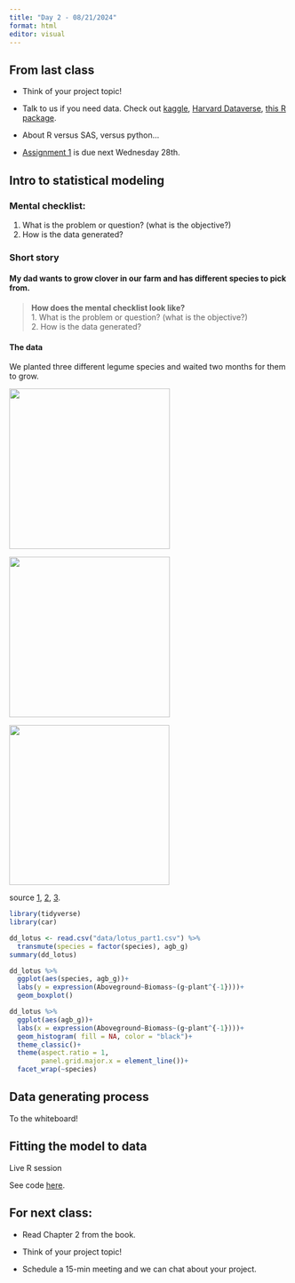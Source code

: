 ```yaml
---
title: "Day 2 - 08/21/2024"
format: html
editor: visual
---
```


## From last class

-   Think of your project topic!

-   Talk to us if you need data. Check out [kaggle](https://www.kaggle.com/), [Harvard Dataverse](https://dataverse.harvard.edu/), [this R package](https://cran.r-project.org/web/packages/agridat/index.html).

-   About R versus SAS, versus python...

-   [Assignment 1](https://jlacasa.github.io/stat705_fall2024/assignments/hw1) is due next Wednesday 28th.

## Intro to statistical modeling

### Mental checklist:

1.  What is the problem or question? (what is the objective?)
2.  How is the data generated?

### Short story

#### My dad wants to grow clover in our farm and has different species to pick from.

> **How does the mental checklist look like?**\
> 1. What is the problem or question? (what is the objective?)\
> 2. How is the data generated?

#### The data

We planted three different legume species and waited two months for them to grow.

![](misc_plots/trebol-balansa.jpg){fig-align="center" width="289"}

![](misc_plots/trifolium-fragiferum.jpg){fig-align="center" width="289"}

![](misc_plots/lotus-tenuis.jpg){fig-align="center" width="288"}

source [1](https://s3.semencesdupuy.com/19042-large_default/trifolium-fragiferum.jpg), [2](https://profesional.semillasbatlle.com/wp-content/uploads/2020/07/semillas_forrajeras_trebol_balansa.jpg), [3](https://s3.semencesdupuy.com/19042-large_default/trifolium-fragiferum.jpg).

```r
library(tidyverse)
library(car)
```

```r
dd_lotus <- read.csv("data/lotus_part1.csv") %>% 
  transmute(species = factor(species), agb_g) 
summary(dd_lotus)
```

```r
dd_lotus %>% 
  ggplot(aes(species, agb_g))+
  labs(y = expression(Aboveground~Biomass~(g~plant^{-1})))+
  geom_boxplot()
```

```r
dd_lotus %>% 
  ggplot(aes(agb_g))+
  labs(x = expression(Aboveground~Biomass~(g~plant^{-1})))+
  geom_histogram( fill = NA, color = "black")+
  theme_classic()+
  theme(aspect.ratio = 1, 
        panel.grid.major.x = element_line())+
  facet_wrap(~species)
```

## Data generating process

To the whiteboard!

## Fitting the model to data

Live R session

See code [here](https://github.com/jlacasa/stat705_fall2024/tree/main/classes/in_class_code/day2_inclass.Rmd).

## For next class:

-   Read Chapter 2 from the book.

-   Think of your project topic!

-   Schedule a 15-min meeting and we can chat about your project.
